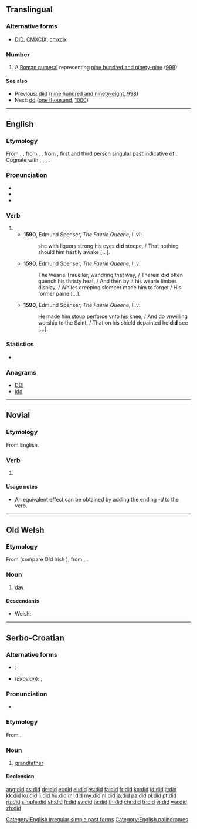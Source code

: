 {{also|Did}}
==Translingual==

===Alternative forms===
* {{sense|roman numeral}} [[DID]], [[CMXCIX]], [[cmxcix]]
{{wikipedia|DID}}

===Number===
{{head|mul}}

# {{context|informal|lang=mul}} A [[Roman numeral]] representing [[nine hundred and ninety-nine]] ([[999]]).

====See also====
* Previous: [[diid]] ([[nine hundred and ninety-eight]], [[998]])
* Next: [[dd]] ([[one thousand]], [[1000]])

----

==English==

===Etymology===
From {{etyl|enm|en}} {{term|didde|lang=enm}}, {{term|dude|lang=enm}}, from {{etyl|ang|en}} {{term|dyde|lang=ang}}, {{m|ang|*diede}}, from {{etyl|gem-pro|en}} {{m|gem-pro|*dedǭ}}, first and third person singular past indicative of {{etyl|gem-pro|en}} {{m|gem-pro|*dōną||to do}}. Cognate with {{etyl|sco|-}} {{term|did||did|lang=sco}}, {{etyl|fy|-}} {{term|die||did|lang=fy}}, {{etyl|nl|-}} {{term|deed||did|lang=nl}}, {{etyl|de|-}} {{term|tat||did|lang=de}}.

===Pronunciation===
* {{IPA|/dɪd/|lang=en}}
* {{audio|En-ca-did.ogg|Audio (CA)|lang=en}}
* {{rhymes|ɪd|lang=en}}

===Verb===
{{head|en|verb form}}

# {{en-simple past of|do}}
#* '''1590''', Edmund Spenser, ''The Faerie Queene'', II.vi:
#*: she with liquors strong his eyes '''did''' steepe, / That nothing should him hastily awake [...].
#* '''1590''', Edmund Spenser, ''The Faerie Queene'', II.v:
#*: The wearie Traueiler, wandring that way, / Therein '''did''' often quench his thristy heat, / And then by it his wearie limbes display, / Whiles creeping slomber made him to forget / His former paine [...].
#* '''1590''', Edmund Spenser, ''The Faerie Queene'', II.v:
#*: He made him stoup perforce vnto his knee, / And do vnwilling worship to the Saint, / That on his shield depainted he '''did''' see [...].

===Statistics===
* {{rank|should|can|made|83|did|such|great|must}}

===Anagrams===
* [[DDI#English|DDI]]
* [[idd#English|idd]]

[[Category:English irregular simple past forms]]
[[Category:English palindromes]]

----

==Novial==

===Etymology===
From English.

===Verb===
{{head|nov|particle}}

# {{context|lang=nov|auxiliary}} {{non-gloss definition|added to the front of a verb, it causes that verb to be in the past tense}}

====Usage notes====
* An equivalent effect can be obtained by adding the ending ''-d'' to the verb.

----

==Old Welsh==

===Etymology===
From {{etyl|cel-pro|owl}} {{m|cel-pro|*dīyos||day}} (compare Old Irish {{term|día|lang=sga}}), from {{etyl|ine-pro|owl}} {{m|ine-pro|*di̯ēus}}, {{m|ine-pro|*dyew-}}.

===Noun===
{{head|owl|noun|g=m}}

# [[day]]

====Descendants====
* Welsh: {{l/cy|dydd}}

----

==Serbo-Croatian==

===Alternative forms===
* {{qualifier|Ijekavian}}: {{l|sh|djȅd}}
* (''Ekavian''): {{l|sh|dȅda}}, {{l|sh|dȅd}}

===Pronunciation===
* {{IPA|/dîd/|lang=sh}}

===Etymology===
From {{etyl|sla-pro|sh}} {{m|sla-pro|*dědъ}}.

===Noun===
{{sh-noun|g=m|head=dȉd}}

# {{cx|Ikavian|lang=sh}} [[grandfather]]

====Declension====
{{sh-decl-noun
|dȉd|dìdovi/didi
|dida|didova/dida
|didu|didovima/didima
|dida|didove/dide
|dide|didovi/didi
|didu|didovima/didima
|didom|didovima/didima
}}

[[ang:did]]
[[cs:did]]
[[de:did]]
[[et:did]]
[[el:did]]
[[es:did]]
[[fa:did]]
[[fr:did]]
[[ko:did]]
[[id:did]]
[[it:did]]
[[kk:did]]
[[ku:did]]
[[li:did]]
[[hu:did]]
[[ml:did]]
[[my:did]]
[[nl:did]]
[[ja:did]]
[[pa:did]]
[[pl:did]]
[[pt:did]]
[[ru:did]]
[[simple:did]]
[[sh:did]]
[[fi:did]]
[[sv:did]]
[[te:did]]
[[th:did]]
[[chr:did]]
[[tr:did]]
[[vi:did]]
[[wa:did]]
[[zh:did]]